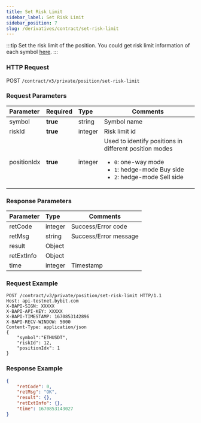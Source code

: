 ```yaml
---
title: Set Risk Limit
sidebar_label: Set Risk Limit
sidebar_position: 7
slug: /derivatives/contract/set-risk-limit
---
```

:::tip
Set the risk limit of the position. You could get risk limit information of each symbol [here](../public/risk-limit#).
:::

### HTTP Request
POST `/contract/v3/private/position/set-risk-limit`

### Request Parameters
| Parameter | Required | Type | Comments|
|:----- |:-------|:-----|------ |
|symbol |**true** |string |Symbol name|
|riskId |**true** |integer |Risk limit id|
|positionIdx |**true** |integer |Used to identify positions in different position modes<ul><li>`0`: one-way mode</li><li>`1`: hedge-mode Buy side</li><li>`2`: hedge-mode Sell side</li></ul>|

### Response Parameters
| Parameter | Type | Comments|
|:----- |:-----|----- |
|retCode |integer |Success/Error code |
|retMsg |string |Success/Error message |
|result |Object | |
|retExtInfo |Object | |
|time |integer |Timestamp |

### Request Example

<Tabs>
<TabItem value="console" label="Console">

```http
POST /contract/v3/private/position/set-risk-limit HTTP/1.1
Host: api-testnet.bybit.com
X-BAPI-SIGN: XXXXX
X-BAPI-API-KEY: XXXXX
X-BAPI-TIMESTAMP: 1670853142896
X-BAPI-RECV-WINDOW: 5000
Content-Type: application/json
{
    "symbol":"ETHUSDT",
    "riskId": 12,
    "positionIdx": 1
}
```

</TabItem>
</Tabs>

### Response Example

<Tabs>
<TabItem value="js linear" label="linear">

```json
{
    "retCode": 0,
    "retMsg": "OK",
    "result": {},
    "retExtInfo": {},
    "time": 1670853143027
}
```
</TabItem>
</Tabs>